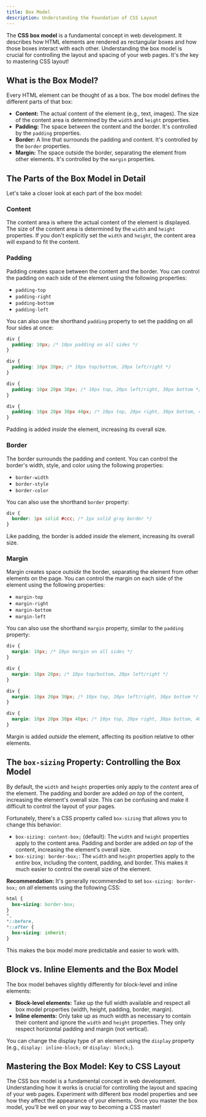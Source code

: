 ```yaml
---
title: Box Model
description: Understanding the Foundation of CSS Layout
---
```


The **CSS box model** is a fundamental concept in web development. It describes how HTML elements are rendered as rectangular boxes and how those boxes interact with each other. Understanding the box model is crucial for controlling the layout and spacing of your web pages. It's _the_ key to mastering CSS layout!

## What is the Box Model?

Every HTML element can be thought of as a box. The box model defines the different parts of that box:

- **Content:** The actual content of the element (e.g., text, images). The size of the content area is determined by the `width` and `height` properties.
- **Padding:** The space between the content and the border. It's controlled by the `padding` properties.
- **Border:** A line that surrounds the padding and content. It's controlled by the `border` properties.
- **Margin:** The space outside the border, separating the element from other elements. It's controlled by the `margin` properties.

## The Parts of the Box Model in Detail

Let's take a closer look at each part of the box model:

### Content

The content area is where the actual content of the element is displayed. The size of the content area is determined by the `width` and `height` properties. If you don't explicitly set the `width` and `height`, the content area will expand to fit the content.

### Padding

Padding creates space between the content and the border. You can control the padding on each side of the element using the following properties:

- `padding-top`
- `padding-right`
- `padding-bottom`
- `padding-left`

You can also use the shorthand `padding` property to set the padding on all four sides at once:

```css
div {
  padding: 10px; /* 10px padding on all sides */
}

div {
  padding: 10px 20px; /* 10px top/bottom, 20px left/right */
}

div {
  padding: 10px 20px 30px; /* 10px top, 20px left/right, 30px bottom */
}

div {
  padding: 10px 20px 30px 40px; /* 10px top, 20px right, 30px bottom, 40px left */
}
```

Padding is added _inside_ the element, increasing its overall size.

### Border

The border surrounds the padding and content. You can control the border's width, style, and color using the following properties:

- `border-width`
- `border-style`
- `border-color`

You can also use the shorthand `border` property:

```css
div {
  border: 1px solid #ccc; /* 1px solid gray border */
}
```

Like padding, the border is added _inside_ the element, increasing its overall size.

### Margin

Margin creates space _outside_ the border, separating the element from other elements on the page. You can control the margin on each side of the element using the following properties:

- `margin-top`
- `margin-right`
- `margin-bottom`
- `margin-left`

You can also use the shorthand `margin` property, similar to the `padding` property:

```css
div {
  margin: 10px; /* 10px margin on all sides */
}

div {
  margin: 10px 20px; /* 10px top/bottom, 20px left/right */
}

div {
  margin: 10px 20px 30px; /* 10px top, 20px left/right, 30px bottom */
}

div {
  margin: 10px 20px 30px 40px; /* 10px top, 20px right, 30px bottom, 40px left */
}
```

Margin is added _outside_ the element, affecting its position relative to other elements.

## The `box-sizing` Property: Controlling the Box Model

By default, the `width` and `height` properties only apply to the _content_ area of the element. The padding and border are added _on top_ of the content, increasing the element's overall size. This can be confusing and make it difficult to control the layout of your pages.

Fortunately, there's a CSS property called `box-sizing` that allows you to change this behavior:

- `box-sizing: content-box;` (default): The `width` and `height` properties apply to the content area. Padding and border are added _on top_ of the content, increasing the element's overall size.
- `box-sizing: border-box;`: The `width` and `height` properties apply to the _entire_ box, including the content, padding, and border. This makes it much easier to control the overall size of the element.

**Recommendation:** It's generally recommended to set `box-sizing: border-box;` on _all_ elements using the following CSS:

```css
html {
  box-sizing: border-box;
}
*,
*::before,
*::after {
  box-sizing: inherit;
}
```

This makes the box model more predictable and easier to work with.

## Block vs. Inline Elements and the Box Model

The box model behaves slightly differently for block-level and inline elements:

- **Block-level elements:** Take up the full width available and respect all box model properties (width, height, padding, border, margin).
- **Inline elements:** Only take up as much width as necessary to contain their content and ignore the `width` and `height` properties. They only respect horizontal padding and margin (not vertical).

You can change the display type of an element using the `display` property (e.g., `display: inline-block;` or `display: block;`).

## Mastering the Box Model: Key to CSS Layout

The CSS box model is a fundamental concept in web development. Understanding how it works is crucial for controlling the layout and spacing of your web pages. Experiment with different box model properties and see how they affect the appearance of your elements. Once you master the box model, you'll be well on your way to becoming a CSS master!
